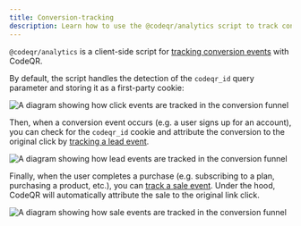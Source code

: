 ```yaml
---
title: Conversion-tracking
description: Learn how to use the @codeqr/analytics script to track conversion events
---
```


`@codeqr/analytics` is a client-side script for [tracking conversion events](/conversions/quickstart) with CodeQR.

By default, the script handles the detection of the `codeqr_id` query parameter and storing it as a first-party cookie:

<Frame>
  <img
    className="rounded-lg border border-gray-100"
    src="https://assets.codeqr.co/help/conversion-click-event.png"
    alt="A diagram showing how click events are tracked in the conversion funnel"
  />
</Frame>

Then, when a conversion event occurs (e.g. a user signs up for an account), you can check for the `codeqr_id` cookie and attribute the conversion to the original click by [tracking a lead event](/conversions/leads/introduction).

<Frame>
  <img
    className="rounded-lg border border-gray-100"
    src="https://assets.codeqr.co/help/conversion-lead-event.png"
    alt="A diagram showing how lead events are tracked in the conversion funnel"
  />
</Frame>

Finally, when the user completes a purchase (e.g. subscribing to a plan, purchasing a product, etc.), you can [track a sale event](/conversions/sales/introduction). Under the hood, CodeQR will automatically attribute the sale to the original link click.

<Frame>
  <img
    className="rounded-lg border border-gray-100"
    src="https://assets.codeqr.co/help/conversion-sale-event.png"
    alt="A diagram showing how sale events are tracked in the conversion funnel"
  />
</Frame>
